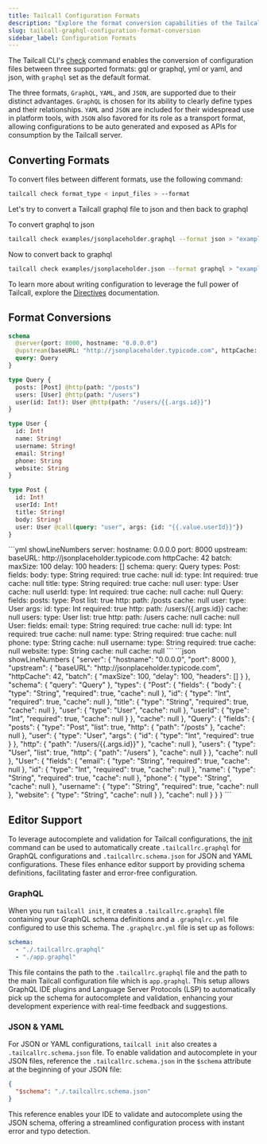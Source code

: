 ```yaml
---
title: Tailcall Configuration Formats
description: "Explore the format conversion capabilities of the Tailcall CLI, supporting GraphQL, YAML, and JSON for configuration files. This documentation shows developers how to effortlessly convert and manage configurations, leveraging GraphQL for clear type definitions, and YAML and JSON for their ubiquity in tools and API integration. Enhance your development and deployment workflows today."
slug: tailcall-graphql-configuration-format-conversion
sidebar_label: Configuration Formats
---
```



The Tailcall CLI's [check](./cli.md#check) command enables the conversion of configuration files between three supported formats: gql or graphql, yml or yaml, and json, with `graphql` set as the default format.

The three formats, `GraphQL`, `YAML`, and `JSON`, are supported due to their distinct advantages. `GraphQL` is chosen for its ability to clearly define types and their relationships. `YAML` and `JSON` are included for their widespread use in platform tools, with `JSON` also favored for its role as a transport format, allowing configurations to be auto generated and exposed as APIs for consumption by the Tailcall server.

## Converting Formats

To convert files between different formats, use the following command:

```bash
tailcall check format_type < input_files > --format
```

Let's try to convert a Tailcall graphql file to json and then back to graphql

To convert graphql to json

```bash
tailcall check examples/jsonplaceholder.graphql --format json > "examples/jsonplaceholder.json"
```

Now to convert back to graphql

```bash
tailcall check examples/jsonplaceholder.json --format graphql > "examples/jsonplaceholder2.graphql"
```

To learn more about writing configuration to leverage the full power of Tailcall, explore the [Directives](./directives.md) documentation.

## Format Conversions

<Tabs>
<TabItem value="graphql" label="graphql">

```graphql showLineNumbers
schema
  @server(port: 8000, hostname: "0.0.0.0")
  @upstream(baseURL: "http://jsonplaceholder.typicode.com", httpCache: 42, batch: {delay: 100}) {
  query: Query
}

type Query {
  posts: [Post] @http(path: "/posts")
  users: [User] @http(path: "/users")
  user(id: Int!): User @http(path: "/users/{{.args.id}}")
}

type User {
  id: Int!
  name: String!
  username: String!
  email: String!
  phone: String
  website: String
}

type Post {
  id: Int!
  userId: Int!
  title: String!
  body: String!
  user: User @call(query: "user", args: {id: "{{.value.userId}}"})
}
```

</TabItem>
<TabItem value="yml" label="yml">
```yml showLineNumbers
server:
  hostname: 0.0.0.0
  port: 8000
upstream:
  baseURL: http://jsonplaceholder.typicode.com
  httpCache: 42
  batch:
    maxSize: 100
    delay: 100
    headers: []
schema:
  query: Query
types:
  Post:
    fields:
      body:
        type: String
        required: true
        cache: null
      id:
        type: Int
        required: true
        cache: null
      title:
        type: String
        required: true
        cache: null
      user:
        type: User
        cache: null
      userId:
        type: Int
        required: true
        cache: null
    cache: null
  Query:
    fields:
      posts:
        type: Post
        list: true
        http:
          path: /posts
        cache: null
      user:
        type: User
        args:
          id:
            type: Int
            required: true
        http:
          path: /users/{{.args.id}}
        cache: null
      users:
        type: User
        list: true
        http:
          path: /users
        cache: null
    cache: null
  User:
    fields:
      email:
        type: String
        required: true
        cache: null
      id:
        type: Int
        required: true
        cache: null
      name:
        type: String
        required: true
        cache: null
      phone:
        type: String
        cache: null
      username:
        type: String
        required: true
        cache: null
      website:
        type: String
        cache: null
    cache: null
```

</TabItem>
<TabItem value="json" label="json">
```json showLineNumbers
{
  "server": {
    "hostname": "0.0.0.0",
    "port": 8000
  },
  "upstream": {
    "baseURL": "http://jsonplaceholder.typicode.com",
    "httpCache": 42,
    "batch": {
      "maxSize": 100,
      "delay": 100,
      "headers": []
    }
  },
  "schema": {
    "query": "Query"
  },
  "types": {
    "Post": {
      "fields": {
        "body": {
          "type": "String",
          "required": true,
          "cache": null
        },
        "id": {
          "type": "Int",
          "required": true,
          "cache": null
        },
        "title": {
          "type": "String",
          "required": true,
          "cache": null
        },
        "user": {
          "type": "User",
          "cache": null
        },
        "userId": {
          "type": "Int",
          "required": true,
          "cache": null
        }
      },
      "cache": null
    },
    "Query": {
      "fields": {
        "posts": {
          "type": "Post",
          "list": true,
          "http": {
            "path": "/posts"
          },
          "cache": null
        },
        "user": {
          "type": "User",
          "args": {
            "id": {
              "type": "Int",
              "required": true
            }
          },
          "http": {
            "path": "/users/{{.args.id}}"
          },
          "cache": null
        },
        "users": {
          "type": "User",
          "list": true,
          "http": {
            "path": "/users"
          },
          "cache": null
        }
      },
      "cache": null
    },
    "User": {
      "fields": {
        "email": {
          "type": "String",
          "required": true,
          "cache": null
        },
        "id": {
          "type": "Int",
          "required": true,
          "cache": null
        },
        "name": {
          "type": "String",
          "required": true,
          "cache": null
        },
        "phone": {
          "type": "String",
          "cache": null
        },
        "username": {
          "type": "String",
          "required": true,
          "cache": null
        },
        "website": {
          "type": "String",
          "cache": null
        }
      },
      "cache": null
    }
  }
}
```
</TabItem>
</Tabs>

## Editor Support

To leverage autocomplete and validation for Tailcall configurations, the [init](./cli.md#init) command can be used to automatically create `.tailcallrc.graphql` for GraphQL configurations and `.tailcallrc.schema.json` for JSON and YAML configurations. These files enhance editor support by providing schema definitions, facilitating faster and error-free configuration.

### GraphQL

When you run `tailcall init`, it creates a `.tailcallrc.graphql` file containing your GraphQL schema definitions and a `.graphqlrc.yml` file configured to use this schema. The `.graphqlrc.yml` file is set up as follows:

```yml
schema:
  - "./.tailcallrc.graphql"
  - "./app.graphql"
```

This file contains the path to the `.tailcallrc.graphql` file and the path to the main Tailcall configuration file which is `app.graphql`. This setup allows GraphQL IDE plugins and Language Server Protocols (LSP) to automatically pick up the schema for autocomplete and validation, enhancing your development experience with real-time feedback and suggestions.

### JSON & YAML

For JSON or YAML configurations, `tailcall init` also creates a `.tailcallrc.schema.json` file. To enable validation and autocomplete in your JSON files, reference the `.tailcallrc.schema.json` in the `$schema` attribute at the beginning of your JSON file:

```json
{
  "$schema": "./.tailcallrc.schema.json"
}
```

This reference enables your IDE to validate and autocomplete using the JSON schema, offering a streamlined configuration process with instant error and typo detection.
